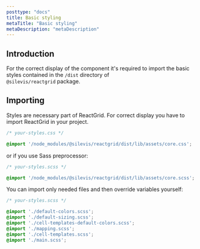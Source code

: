 ```yaml
---
posttype: "docs"
title: Basic styling
metaTitle: "Basic styling"
metaDescription: "metaDescription"
---
```


## Introduction

For the correct display of the component it's required to import the basic styles contained in the `/dist` directory of  
`@silevis/reactgrid` package.

## Importing

Styles are necessary part of ReactGrid. For correct display you have to import ReactGrid in your project.

```css
/* your-styles.css */

@import '/node_modules/@silevis/reactgrid/dist/lib/assets/core.css';
```

or if you use Sass preprocessor:

```scss
/* your-styles.scss */

@import '/node_modules/@silevis/reactgrid/dist/lib/assets/core.scss';
```

You can import only needed files and then override variables yourself:

```scss
/* your-styles.scss */

@import './default-colors.scss';
@import './default-sizing.scss';
@import './cell-templates-default-colors.scss';
@import './mapping.scss';
@import './cell-templates.scss';
@import './main.scss';
```